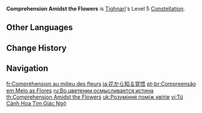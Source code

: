 {{Constellation Infobox
|image         = Constellation Comprehension Amidst the Flowers.png
|character     = Tighnari
|level         = 5
|description   = Increases the Level of [[Vijnana-Phala Mine]] by 3.<br>Maximum upgrade level is 15.
|utility1      = Talent Level Increase
|utility2      = Elemental Skill Level Increase
}}
'''Comprehension Amidst the Flowers''' is [[Tighnari]]'s Level 5 [[Constellation]].

==Other Languages==
{{Other Languages
|en      = Comprehension Amidst the Flowers
|zhs     = 由繁花明了悟觉
|zhs_rm  = Yóu Fánhuā Míngliǎo Wùjué
|zht     = 由繁花明瞭悟覺
|zht_rm  = Yóu Fánhuā Míngliǎo Wùjué
|zh_tl   = From the Flowers the Insights Become Clear
|ja      = 花から知る覚悟
|ja_rm   = Hana kara Shiru Kakugo
|ja_tl   = Resolution Known from the Flowers
|ko      = 꽃잎에서 깨달은 사실
|ko_rm   = Kkonnipeseo Kkaedareun Sasil
|ko_tl   = Truth Known from the Petal
|es      = Despertar de las flores
|es_tl   = Awakening of the Flowers
|fr      = Compréhension au milieu des fleurs
|fr_tl   = Comprehension Amidst the Flowers
|ru      = Во цветении осмысливается истина
|ru_tl   = The Truth is Comprehended in the Blooms
|th      = Comprehension Amidst the Flowers
|vi      = Từ Cánh Hoa Tìm Giác Ngộ
|vi_tl   = 
|de      = Blüten hegen Einsichten
|de_tl   = Blossoms Nurture Insights
|id      = Comprehension Amidst the Flowers
|pt      = Compreensão em Meio as Flores
|pt_tl   = Comprehension Amidst the Flowers
|tr      = Çiçeklerdeki Anlayış
|tr_tl   = Understanding in the Flowers
|it      = Comprensione tra i fiori
|it_tl   = Comprehension Amidst the Flowers
}}

==Change History==
{{Change History|3.0}}

==Navigation==
{{Talent Navbox|Tighnari}}

[[fr:Compréhension au milieu des fleurs]]
[[ja:花から知る覚悟]]
[[pt-br:Compreensão em Meio as Flores]]
[[ru:Во цветении осмысливается истина]]
[[th:Comprehension Amidst the Flowers]]
[[uk:Розуміння поміж квітів]]
[[vi:Từ Cánh Hoa Tìm Giác Ngộ]]